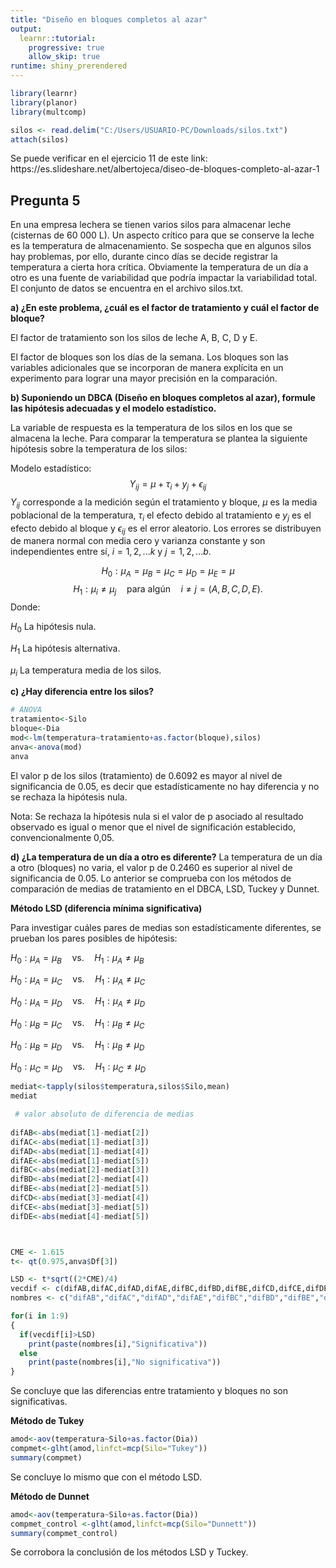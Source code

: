 ---
title: "Diseño en bloques completos al azar"
output: 
  learnr::tutorial:
    progressive: true
    allow_skip: true
runtime: shiny_prerendered
---

```{r setup, include=FALSE}
  
library(learnr)
library(planor)
library(multcomp)

silos <- read.delim("C:/Users/USUARIO-PC/Downloads/silos.txt")
attach(silos)

```

Se puede verificar en el ejercicio 11 de este link: https://es.slideshare.net/albertojeca/diseo-de-bloques-completo-al-azar-1

## **Pregunta 5** 
En una empresa lechera se tienen varios silos para almacenar leche (cisternas de 60 000 L). Un aspecto crítico para que se conserve la leche es la temperatura de almacenamiento. Se sospecha que en algunos silos hay problemas, por ello, durante cinco días se decide registrar la temperatura a cierta hora crítica. Obviamente la temperatura de un día a otro es una fuente de variabilidad que podría impactar la variabilidad total. El conjunto de datos se encuentra en el archivo silos.txt.

**a)	¿En este problema, ¿cuál es el factor de tratamiento y cuál el factor de bloque?** 

El factor de tratamiento son los silos de leche A, B, C, D y E.

El factor de bloques son los días de la semana. Los bloques son las variables adicionales que se incorporan de manera explícita en un experimento para lograr una mayor precisión en la comparación.

**b)	Suponiendo un DBCA (Diseño en bloques completos al azar), formule las hipótesis adecuadas y el modelo estadístico.** 

La variable de respuesta es la temperatura de los silos en los que se almacena la leche. Para comparar la temperatura se plantea la siguiente hipótesis sobre la temperatura de los silos:

Modelo estadístico:
  $$Y_{ij}=\mu+\tau_i+y_j+\epsilon_{ij}$$ 
$Y_{ij}$ corresponde a la medición según el tratamiento y bloque, $\mu$ es la media poblacional de la temperatura, $\tau_i$ el efecto debido al tratamiento e $y_j$ es el efecto debido al bloque y $\epsilon_{ij}$ es el error aleatorio. Los errores se distribuyen de manera normal con
media cero y varianza constante y son independientes entre sí, $i=1, 2, ...k$ y $j=1, 2, ...b$.
  
  $$H_0: \mu_A=\mu_B=\mu_C=\mu_D=\mu_E=\mu$$
  $$H_1: \mu_i \neq \mu_j \quad \text{para algún} \quad i \neq j=(A, B, C, D, E).$$
Donde:

$H_0$ La hipótesis nula.

$H_1$ La hipótesis alternativa.

$\mu_i$ La temperatura media de los silos.


**c)	¿Hay diferencia entre los silos?** 

```{r code22, exercise=TRUE} 
# ANOVA
tratamiento<-Silo
bloque<-Dia
mod<-lm(temperatura~tratamiento+as.factor(bloque),silos)
anva<-anova(mod)
anva
```

El valor p de los silos (tratamiento) de 0.6092 es mayor al nivel de significancia de 0.05, es decir que estadísticamente no hay diferencia y no se rechaza la hipótesis nula.

Nota: Se rechaza la hipótesis nula si el valor de p asociado al resultado observado es igual o menor que el nivel de significación establecido, convencionalmente 0,05.


**d)	¿La temperatura de un día a otro es diferente?** 
La temperatura de un día a otro (bloques) no varia,  el valor p de 0.2460 es superior al nivel de significancia de 0.05. Lo anterior se comprueba con los métodos de comparación de medias de tratamiento en el DBCA, LSD, Tuckey y Dunnet.


**Método LSD (diferencia mínima significativa)**

Para investigar cuáles pares de medias son estadísticamente diferentes, se prueban los  pares posibles de hipótesis:

$H_0: \mu_A=\mu_B \quad \text{vs.} \quad H_1: \mu_A 	\neq \mu_B$

$H_0: \mu_A=\mu_C \quad \text{vs.} \quad H_1: \mu_A 	\neq \mu_C$

$H_0: \mu_A=\mu_D \quad \text{vs.} \quad H_1: \mu_A 	\neq \mu_D$

$H_0: \mu_B=\mu_C \quad \text{vs.} \quad H_1: \mu_B 	\neq \mu_C$

$H_0: \mu_B=\mu_D \quad \text{vs.} \quad H_1: \mu_B 	\neq \mu_D$

$H_0: \mu_C=\mu_D \quad \text{vs.} \quad H_1: \mu_C 	\neq \mu_D$

```{r code4, exercise=TRUE} 
mediat<-tapply(silos$temperatura,silos$Silo,mean)
mediat

 # valor absoluto de diferencia de medias
 
difAB<-abs(mediat[1]-mediat[2])
difAC<-abs(mediat[1]-mediat[3])
difAD<-abs(mediat[1]-mediat[4])
difAE<-abs(mediat[1]-mediat[5])
difBC<-abs(mediat[2]-mediat[3])
difBD<-abs(mediat[2]-mediat[4])
difBE<-abs(mediat[2]-mediat[5])
difCD<-abs(mediat[3]-mediat[4])
difCE<-abs(mediat[3]-mediat[5])
difDE<-abs(mediat[4]-mediat[5])



CME <- 1.615
t<- qt(0.975,anva$Df[3])

LSD <- t*sqrt((2*CME)/4)
vecdif <- c(difAB,difAC,difAD,difAE,difBC,difBD,difBE,difCD,difCE,difDE)
nombres <- c("difAB","difAC","difAD","difAE","difBC","difBD","difBE","difCD","difCE","difDE")

for(i in 1:9)
{
  if(vecdif[i]>LSD)
    print(paste(nombres[i],"Significativa"))
  else
    print(paste(nombres[i],"No significativa"))
}
```

Se concluye que las diferencias entre tratamiento y bloques no son significativas.

**Método de Tukey**

```{r code5, exercise=TRUE} 

amod<-aov(temperatura~Silo+as.factor(Dia))
compmet<-glht(amod,linfct=mcp(Silo="Tukey"))
summary(compmet)
```

Se concluye lo mismo que con el método LSD.

**Método de Dunnet**

```{r code6, exercise=TRUE} 

amod<-aov(temperatura~Silo+as.factor(Dia))
compmet_control <-glht(amod,linfct=mcp(Silo="Dunnett"))
summary(compmet_control)
```

Se corrobora la conclusión de los métodos LSD y Tuckey.
